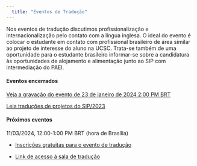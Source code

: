 ```yaml
---
  title: "Eventos de Tradução"
---
```


Nos eventos de tradução discutimos profissionalização e internacionalização pelo contato com a língua inglesa. O ideal do evento é colocar o estudante em contato com profissional brasileiro de área similar ao projeto de interesse do aluno na UCSC. Trata-se também de uma oportunidade para o estudante brasileiro informar-se sobre a candidatura às oportunidades de alojamento e alimentação junto ao SIP com intermediação do PAEI.

#### Eventos encerrados

[Veja a gravação do evento de 23 de janeiro de 2024 2:00 PM BRT](https://www.youtube.com/watch?v=h9QRf83-3lc)

[Leia traduções de projetos do SIP/2023](https://paei.netlify.app/projetos-pesquisa-2023)

#### Próximos eventos

11/03/2024, 12:00-1:00 PM BRT (hora de Brasília)

* [Inscrições gratuitas para o evento de tradução](https://forms.gle/b4Gd3EMVZpD8xAYd8)

* [Link de acesso à sala de tradução](https://ucsc.zoom.us/j/98256282769?pwd=VVJZNitZSUhRdHFiajQ0Nm0xeU1ZZz09)